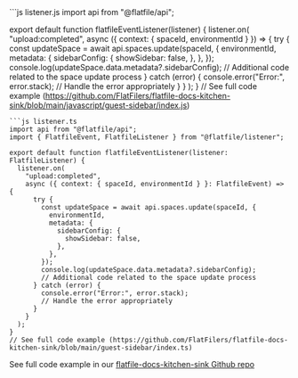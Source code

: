 <CodeGroup>
```js listener.js
import api from "@flatfile/api";

export default function flatfileEventListener(listener) {
  listener.on(
    "upload:completed",
    async ({ context: { spaceId, environmentId } }) => {
      try {
        const updateSpace = await api.spaces.update(spaceId, {
          environmentId,
          metadata: {
            sidebarConfig: {
              showSidebar: false,
            },
          },
        });
        console.log(updateSpace.data.metadata?.sidebarConfig);
        // Additional code related to the space update process
      } catch (error) {
        console.error("Error:", error.stack);
        // Handle the error appropriately
      }
    }
  );
}
// See full code example (https://github.com/FlatFilers/flatfile-docs-kitchen-sink/blob/main/javascript/guest-sidebar/index.js)
```
```js listener.ts
import api from "@flatfile/api";
import { FlatfileEvent, FlatfileListener } from "@flatfile/listener";

export default function flatfileEventListener(listener: FlatfileListener) {
  listener.on(
    "upload:completed",
    async ({ context: { spaceId, environmentId } }: FlatfileEvent) => {
      try {
        const updateSpace = await api.spaces.update(spaceId, {
          environmentId,
          metadata: {
            sidebarConfig: {
              showSidebar: false,
            },
          },
        });
        console.log(updateSpace.data.metadata?.sidebarConfig);
        // Additional code related to the space update process
      } catch (error) {
        console.error("Error:", error.stack);
        // Handle the error appropriately
      }
    }
  );
}
// See full code example (https://github.com/FlatFilers/flatfile-docs-kitchen-sink/blob/main/guest-sidebar/index.ts)

```
</CodeGroup>

See full code example in our [flatfile-docs-kitchen-sink Github repo](https://github.com/FlatFilers/flatfile-docs-kitchen-sink/blob/main)

```

